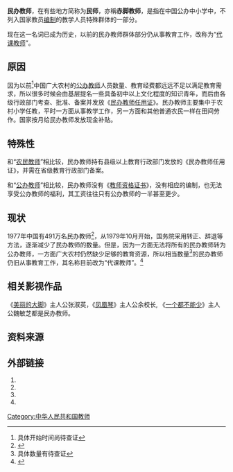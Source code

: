'''民办教师'''，在有些地方简称为'''民师'''，亦稱'''赤脚教师'''，是指在中国公办中小学中，不列入国家教员[[编制|编制]]的教学人员特殊群体的一部分。

现在这一名词已成为历史，以前的民办教师群体部分仍从事教育工作，改称为“[[代课教师|代课教师]]”。

==原因==
因为以前<ref>具体开始时间尚待查证</ref>中国广大农村的[[公办教师|公办教师]]人员数量、教育经费都远远不足以满足教育需求，所以很多时候会由基层提名一些具备初中以上文化程度的知识青年，而后由各级行政部门考查、批准、备案并发放《[[民办教师任用证|民办教师任用证]]》。民办教师主要集中于农村小学任教，平时一方面从事教学工作，另一方面和其他普通农民一样在田间劳作。国家按月给民办教师发放现金补贴。

==特殊性==
和“[[农民教师|农民教师]]”相比较，民办教师持有县级以上教育行政部门发放的《民办教师任用证》，并需在省级教育行政部门备案。

和“[[公办教师|公办教师]]”相比较，民办教师没有《[[教师资格证书|教师资格证书]]》，没有相应的编制，也无法享受公办教师的福利，其工资往往只有公办教师的一半甚至更少。

==现状==
1977年中国有491万名民办教师<ref>{{cite web|title=中国民办教师备忘录|url=http://edu.qq.com/a/20050906/000188.htm|accessdate=2008年5月21日|archiveurl=https://web.archive.org/web/20080304164522/http://edu.qq.com/a/20050906/000188.htm|archivedate=2008年3月4日|dead-url=no}}</ref>，从1979年10月开始，国务院采用转正、辞退等方法，逐渐减少了民办教师的数量。但是，因为一方面无法将所有的民办教师转为公办教师，一方面广大农村仍然缺少足够的教育资源，所以相当数量<ref>具体数量有待查证</ref>的民办教师仍旧从事教育工作，其名称目前改为“代课教师”。<ref>{{cite web|title=代课教师艰辛执着震动人心|url=http://www.nanfangdaily.com.cn/zm/20051103/xw/tb/200511030013.asp|accessdate=2008年5月22日|date=2005-11-03|publisher=南方周末|archiveurl=https://web.archive.org/web/20080119035715/http://www.nanfangdaily.com.cn/zm/20051103/xw/tb/200511030013.asp|archivedate=2008-01-19|dead-url=no}}</ref>

==相关影视作品==
《[[美丽的大脚|美丽的大脚]]》主人公张淑英，《[[凤凰琴|凤凰琴]]》主人公余校长, 《[[一个都不能少|一个都不能少]]》主人公魏敏芝都是民办教师。

==资料来源==
{{reflist}}

==外部链接==
# {{cite web|url=http://www.edu.cn/20010830/210087.shtml|title=国务院办公厅关于解决民办教师问题的通知|accessdate=2008年5月21日|archiveurl=https://web.archive.org/web/20080303003349/http://www.edu.cn/20010830/210087.shtml|archivedate=2008-03-03|dead-url=yes}}
# {{cite web|url=http://www.edu.cn/20010830/210090.shtml|title=国家教委办公厅关于认真贯彻落实国务院办公厅《关于解决民办教师问题的通知》的意见|accessdate=2008年5月21日|archiveurl=https://web.archive.org/web/20071228032200/http://www.edu.cn/20010830/210090.shtml|archivedate=2007-12-28|dead-url=yes}}
# {{cite web|url=http://learning.sohu.com/20060409/n242711505.shtml|title=何谓民办教师？|publisher=搜狐教育|accessdate=2008年5月21日|archivedate=2016年3月4日|archiveurl=https://web.archive.org/web/20160304213354/http://learning.sohu.com/20060409/n242711505.shtml|dead-url=no}}
# {{cite web|url=http://www.nanfangdaily.com.cn/zm/20080110/xw/200801100023.asp|title=最后的代课教师|publisher=南方周末2008-01-10 头条|accessdate=2008年5月21日|archivedate=2008-01-15|archiveurl=https://web.archive.org/web/20080115065236/http://www.nanfangdaily.com.cn/zm/20080110/xw/200801100023.asp|dead-url=no}}

[[Category:中华人民共和国教师|Category:中华人民共和国教师]]
